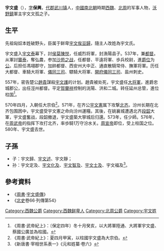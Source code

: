 {{for|北周宗室王|宇文盛 (越王)}}
'''宇文盛'''（{{bd|6世纪|?|580年|catIdx=Y}}），[[表字|字]]'''保興'''，[[代郡|代郡]][[武川镇|武川镇]]人，[[中國|中國]][[南北朝|南北朝]]時期[[西魏|西魏]]、[[北周|北周]]的军事人物，[[沃野鎮|沃野鎮]]軍主宇文文孤之子。

==生平==
先祖匈奴本姓破野头，臣属于鲜卑[[宇文俟豆歸|宇文俟豆歸]]，隨主人改姓為宇文氏。

宇文盛入[[宇文泰|宇文泰]]幕下，討[[侯莫陳悦|侯莫陳悦]]，任威烈将軍，封漁陽县子。537年，兼[[都督|都督]]。从軍討[[竇泰|竇泰]]，奪弘農，参加[[沙苑之战|沙苑之战]]，任都督、平遠将軍、歩兵校尉，進[[爵位|爵位]]为[[公|公]]。后担任馮翊郡守，加帥都督、西安州大中正、通直散騎常侍、撫軍将軍。历任大都督、車騎大将軍、[[儀同三司|儀同三司]]、驃騎大将軍、[[開府儀同三司|開府儀同三司]]、盐州刺史。

557年，密告楚公[[趙貴|趙貴]]謀殺[[宇文護|宇文護]]的计划。趙貴被处死，宇文盛任[[大将軍|大将軍]]，進爵忠城郡公，出任涇州都督。平定[[賀蘭祥|賀蘭祥]]控制的洮陽、洪和二城。转任延州总管，進位柱国<ref>《周書·武帝紀上》：〔保定四年〕冬十月癸亥，以大將軍陸通、大將軍宇文盛、蔡國公廣並為柱國。</ref>。

570年四月，入朝任大宗伯<ref>《周書·武帝紀上》：夏四月甲寅，以柱國宇文盛為大宗伯。</ref>。571年，在齐公[[宇文憲|宇文憲]]属下攻撃[[北齐|北齐]]。汾州长期在北齐包围困中，宇文盛受宇文憲之命向汾州運糧。其後，在姚襄城遭遇北齐[[段韶|段韶]]大軍，宇文盛奮战，段韶撤退，宇文盛築大寧城后归還。573年，任少師。576年，在[[周武帝|周武帝]]的指挥下攻打北齐，率歩騎1万守汾水关。[[周宣帝|周宣帝]]即位，受上柱国之位。580年、宇文盛去世。

==子孫==
*子：宇文歸、[[宇文述|宇文述]]、宇文靜；
*孙：宇文定及、[[宇文化及|宇文化及]]、[[宇文智及|宇文智及]]、[[宇文士及|宇文士及]]、宇文福及<ref>《新唐書·宰相世系表一》《元和姓纂·卷六》</ref>。

== 參考資料 ==
*《[[周書|周書]]·[[s:周書/卷29#宇文盛|宇文盛傳]]》
*《[[北史|北史]]卷66·列傳第54》

{{南北朝人物小作品}}
[[Category:西魏公爵|Category:西魏公爵]]
[[Category:西魏鲜卑人|Category:西魏鲜卑人]]
[[Category:北周公爵|Category:北周公爵]]
[[Category:宇文姓|Category:宇文姓]]